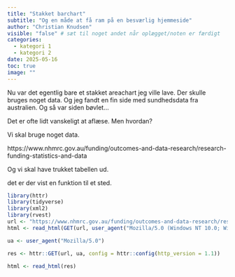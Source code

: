 ```yaml
---
title: "Stakket barchart"
subtitle: "Og en måde at få ram på en besværlig hjemmeside"
author: "Christian Knudsen"
visible: "false" # sæt til noget andet når oplægget/noten er færdigt
categories:
  - kategori 1
  - kategori 2
date: 2025-05-16
toc: true
image: ""
---
```


Nu var det egentlig bare et stakket areachart jeg ville lave.
Der skulle bruges noget data. Og jeg fandt en fin
side med sundhedsdata fra australien. Og så var siden bøvlet...

Det er ofte lidt vanskeligt at aflæse. Men hvordan?

Vi skal bruge noget data.


https://www.nhmrc.gov.au/funding/outcomes-and-data-research/research-funding-statistics-and-data

Og vi skal have trukket tabellen ud.

 det er der vist en funktion til et sted.
 
```r
library(httr)
library(tidyverse)
library(xml2)
library(rvest)
url <- "https://www.nhmrc.gov.au/funding/outcomes-and-data-research/research-funding-statistics-and-data"
html <- read_html(GET(url, user_agent("Mozilla/5.0 (Windows NT 10.0; Win64; x64) AppleWebKit/537.36 (KHTML, like Gecko) Chrome/113.0.0.0 Safari/537.36")))
```


```r
ua <- user_agent("Mozilla/5.0")

res <- httr::GET(url, ua, config = httr::config(http_version = 1.1))

html <- read_html(res)

```

